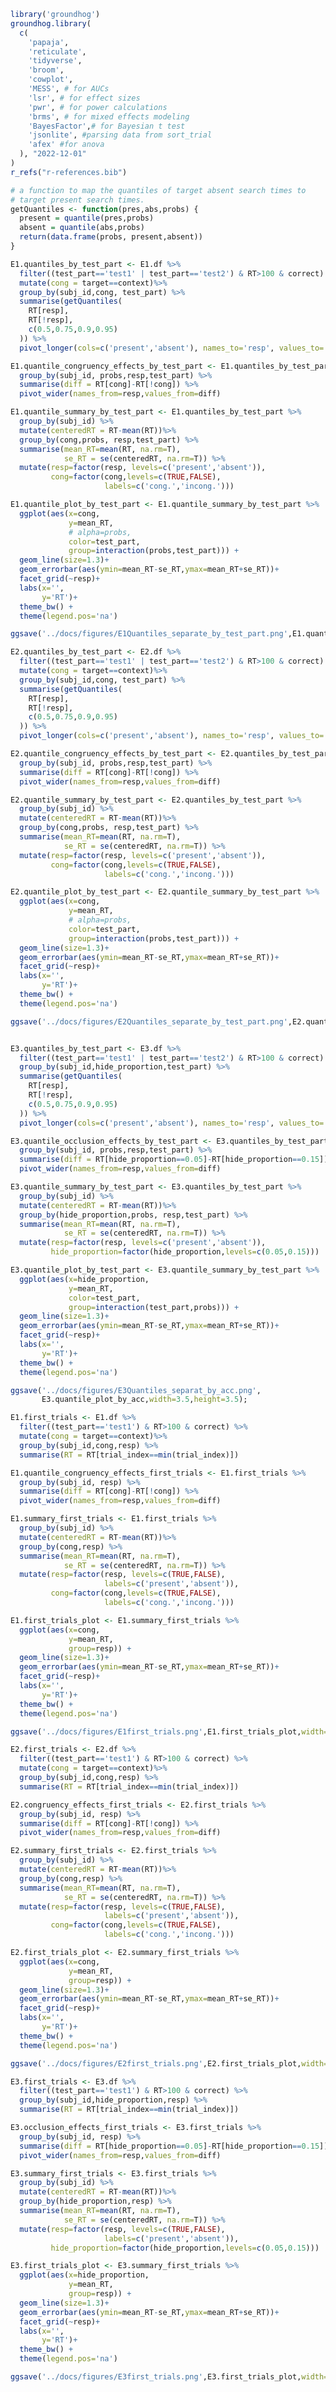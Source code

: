 ```r

library('groundhog')
groundhog.library(
  c(
    'papaja',
    'reticulate',
    'tidyverse',
    'broom',
    'cowplot',
    'MESS', # for AUCs
    'lsr', # for effect sizes
    'pwr', # for power calculations
    'brms', # for mixed effects modeling
    'BayesFactor',# for Bayesian t test
    'jsonlite', #parsing data from sort_trial
    'afex' #for anova
  ), "2022-12-01"
)
r_refs("r-references.bib")

```

```r


# a function to map the quantiles of target absent search times to
# target present search times.
getQuantiles <- function(pres,abs,probs) {
  present = quantile(pres,probs)
  absent = quantile(abs,probs)
  return(data.frame(probs, present,absent))
}

E1.quantiles_by_test_part <- E1.df %>%
  filter((test_part=='test1' | test_part=='test2') & RT>100 & correct) %>%
  mutate(cong = target==context)%>%
  group_by(subj_id,cong, test_part) %>%
  summarise(getQuantiles(
    RT[resp],
    RT[!resp],
    c(0.5,0.75,0.9,0.95)
  )) %>%
  pivot_longer(cols=c('present','absent'), names_to='resp', values_to='RT')

E1.quantile_congruency_effects_by_test_part <- E1.quantiles_by_test_part %>%
  group_by(subj_id, probs,resp,test_part) %>%
  summarise(diff = RT[cong]-RT[!cong]) %>%
  pivot_wider(names_from=resp,values_from=diff)

E1.quantile_summary_by_test_part <- E1.quantiles_by_test_part %>% 
  group_by(subj_id) %>%
  mutate(centeredRT = RT-mean(RT))%>%
  group_by(cong,probs, resp,test_part) %>%
  summarise(mean_RT=mean(RT, na.rm=T),
            se_RT = se(centeredRT, na.rm=T)) %>%
  mutate(resp=factor(resp, levels=c('present','absent')),
         cong=factor(cong,levels=c(TRUE,FALSE), 
                     labels=c('cong.','incong.')))

E1.quantile_plot_by_test_part <- E1.quantile_summary_by_test_part %>% 
  ggplot(aes(x=cong, 
             y=mean_RT, 
             # alpha=probs,
             color=test_part,
             group=interaction(probs,test_part))) +
  geom_line(size=1.3)+
  geom_errorbar(aes(ymin=mean_RT-se_RT,ymax=mean_RT+se_RT))+
  facet_grid(~resp)+
  labs(x='',
       y='RT')+
  theme_bw() +
  theme(legend.pos='na')

ggsave('../docs/figures/E1Quantiles_separate_by_test_part.png',E1.quantile_plot_by_test_part,width=3.5,height=3.5);

E2.quantiles_by_test_part <- E2.df %>%
  filter((test_part=='test1' | test_part=='test2') & RT>100 & correct) %>%
  mutate(cong = target==context)%>%
  group_by(subj_id,cong, test_part) %>%
  summarise(getQuantiles(
    RT[resp],
    RT[!resp],
    c(0.5,0.75,0.9,0.95)
  )) %>%
  pivot_longer(cols=c('present','absent'), names_to='resp', values_to='RT')

E2.quantile_congruency_effects_by_test_part <- E2.quantiles_by_test_part %>%
  group_by(subj_id, probs,resp,test_part) %>%
  summarise(diff = RT[cong]-RT[!cong]) %>%
  pivot_wider(names_from=resp,values_from=diff)

E2.quantile_summary_by_test_part <- E2.quantiles_by_test_part %>% 
  group_by(subj_id) %>%
  mutate(centeredRT = RT-mean(RT))%>%
  group_by(cong,probs, resp,test_part) %>%
  summarise(mean_RT=mean(RT, na.rm=T),
            se_RT = se(centeredRT, na.rm=T)) %>%
  mutate(resp=factor(resp, levels=c('present','absent')),
         cong=factor(cong,levels=c(TRUE,FALSE), 
                     labels=c('cong.','incong.')))

E2.quantile_plot_by_test_part <- E2.quantile_summary_by_test_part %>% 
  ggplot(aes(x=cong, 
             y=mean_RT, 
             # alpha=probs,
             color=test_part,
             group=interaction(probs,test_part))) +
  geom_line(size=1.3)+
  geom_errorbar(aes(ymin=mean_RT-se_RT,ymax=mean_RT+se_RT))+
  facet_grid(~resp)+
  labs(x='',
       y='RT')+
  theme_bw() +
  theme(legend.pos='na')

ggsave('../docs/figures/E2Quantiles_separate_by_test_part.png',E2.quantile_plot_by_test_part,width=3.5,height=3.5);


E3.quantiles_by_test_part <- E3.df %>%
  filter((test_part=='test1' | test_part=='test2') & RT>100 & correct) %>%
  group_by(subj_id,hide_proportion,test_part) %>%
  summarise(getQuantiles(
    RT[resp],
    RT[!resp],
    c(0.5,0.75,0.9,0.95)
  )) %>%
  pivot_longer(cols=c('present','absent'), names_to='resp', values_to='RT')

E3.quantile_occlusion_effects_by_test_part <- E3.quantiles_by_test_part %>%
  group_by(subj_id, probs,resp,test_part) %>%
  summarise(diff = RT[hide_proportion==0.05]-RT[hide_proportion==0.15]) %>%
  pivot_wider(names_from=resp,values_from=diff)

E3.quantile_summary_by_test_part <- E3.quantiles_by_test_part %>% 
  group_by(subj_id) %>%
  mutate(centeredRT = RT-mean(RT))%>%
  group_by(hide_proportion,probs, resp,test_part) %>%
  summarise(mean_RT=mean(RT, na.rm=T),
            se_RT = se(centeredRT, na.rm=T)) %>%
  mutate(resp=factor(resp, levels=c('present','absent')),
         hide_proportion=factor(hide_proportion,levels=c(0.05,0.15)))

E3.quantile_plot_by_test_part <- E3.quantile_summary_by_test_part %>% 
  ggplot(aes(x=hide_proportion, 
             y=mean_RT, 
             color=test_part,
             group=interaction(test_part,probs))) +
  geom_line(size=1.3)+
  geom_errorbar(aes(ymin=mean_RT-se_RT,ymax=mean_RT+se_RT))+
  facet_grid(~resp)+
  labs(x='',
       y='RT')+
  theme_bw() +
  theme(legend.pos='na')

ggsave('../docs/figures/E3Quantiles_separat_by_acc.png',
       E3.quantile_plot_by_acc,width=3.5,height=3.5);

```

```r

E1.first_trials <- E1.df %>%
  filter((test_part=='test1') & RT>100 & correct) %>%
  mutate(cong = target==context)%>%
  group_by(subj_id,cong,resp) %>%
  summarise(RT = RT[trial_index==min(trial_index)])

E1.quantile_congruency_effects_first_trials <- E1.first_trials %>%
  group_by(subj_id, resp) %>%
  summarise(diff = RT[cong]-RT[!cong]) %>%
  pivot_wider(names_from=resp,values_from=diff)

E1.summary_first_trials <- E1.first_trials %>% 
  group_by(subj_id) %>%
  mutate(centeredRT = RT-mean(RT))%>%
  group_by(cong,resp) %>%
  summarise(mean_RT=mean(RT, na.rm=T),
            se_RT = se(centeredRT, na.rm=T)) %>%
  mutate(resp=factor(resp, levels=c(TRUE,FALSE),
                     labels=c('present','absent')),
         cong=factor(cong,levels=c(TRUE,FALSE), 
                     labels=c('cong.','incong.')))

E1.first_trials_plot <- E1.summary_first_trials %>% 
  ggplot(aes(x=cong, 
             y=mean_RT,
             group=resp)) +
  geom_line(size=1.3)+
  geom_errorbar(aes(ymin=mean_RT-se_RT,ymax=mean_RT+se_RT))+
  facet_grid(~resp)+
  labs(x='',
       y='RT')+
  theme_bw() +
  theme(legend.pos='na')

ggsave('../docs/figures/E1first_trials.png',E1.first_trials_plot,width=3.5,height=3.5);

E2.first_trials <- E2.df %>%
  filter((test_part=='test1') & RT>100 & correct) %>%
  mutate(cong = target==context)%>%
  group_by(subj_id,cong,resp) %>%
  summarise(RT = RT[trial_index==min(trial_index)])

E2.congruency_effects_first_trials <- E2.first_trials %>%
  group_by(subj_id, resp) %>%
  summarise(diff = RT[cong]-RT[!cong]) %>%
  pivot_wider(names_from=resp,values_from=diff)

E2.summary_first_trials <- E2.first_trials %>% 
  group_by(subj_id) %>%
  mutate(centeredRT = RT-mean(RT))%>%
  group_by(cong,resp) %>%
  summarise(mean_RT=mean(RT, na.rm=T),
            se_RT = se(centeredRT, na.rm=T)) %>%
  mutate(resp=factor(resp, levels=c(TRUE,FALSE),
                     labels=c('present','absent')),
         cong=factor(cong,levels=c(TRUE,FALSE), 
                     labels=c('cong.','incong.')))

E2.first_trials_plot <- E2.summary_first_trials %>% 
  ggplot(aes(x=cong, 
             y=mean_RT,
             group=resp)) +
  geom_line(size=1.3)+
  geom_errorbar(aes(ymin=mean_RT-se_RT,ymax=mean_RT+se_RT))+
  facet_grid(~resp)+
  labs(x='',
       y='RT')+
  theme_bw() +
  theme(legend.pos='na')

ggsave('../docs/figures/E2first_trials.png',E2.first_trials_plot,width=3.5,height=3.5);

E3.first_trials <- E3.df %>%
  filter((test_part=='test1') & RT>100 & correct) %>%
  group_by(subj_id,hide_proportion,resp) %>%
  summarise(RT = RT[trial_index==min(trial_index)])

E3.occlusion_effects_first_trials <- E3.first_trials %>%
  group_by(subj_id, resp) %>%
  summarise(diff = RT[hide_proportion==0.05]-RT[hide_proportion==0.15]) %>%
  pivot_wider(names_from=resp,values_from=diff)

E3.summary_first_trials <- E3.first_trials %>% 
  group_by(subj_id) %>%
  mutate(centeredRT = RT-mean(RT))%>%
  group_by(hide_proportion,resp) %>%
  summarise(mean_RT=mean(RT, na.rm=T),
            se_RT = se(centeredRT, na.rm=T)) %>%
  mutate(resp=factor(resp, levels=c(TRUE,FALSE),
                     labels=c('present','absent')),
         hide_proportion=factor(hide_proportion,levels=c(0.05,0.15)))

E3.first_trials_plot <- E3.summary_first_trials %>% 
  ggplot(aes(x=hide_proportion, 
             y=mean_RT,
             group=resp)) +
  geom_line(size=1.3)+
  geom_errorbar(aes(ymin=mean_RT-se_RT,ymax=mean_RT+se_RT))+
  facet_grid(~resp)+
  labs(x='',
       y='RT')+
  theme_bw() +
  theme(legend.pos='na')

ggsave('../docs/figures/E3first_trials.png',E3.first_trials_plot,width=3.5,height=3.5);


```